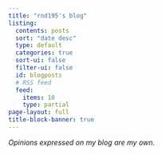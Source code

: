 ```yaml
---
title: "rnd195's blog"
listing:
  contents: posts
  sort: "date desc"
  type: default
  categories: true
  sort-ui: false
  filter-ui: false
  id: blogposts
  # RSS feed
  feed:
    items: 10
    type: partial
page-layout: full
title-block-banner: true
---
```


::: {#blogposts}
:::

*Opinions expressed on my blog are my own.*
